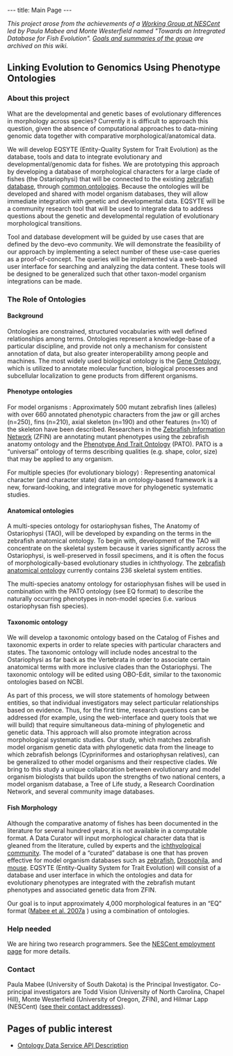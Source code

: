 ---
title: Main Page
---

''This project arose from the achievements of a [http://www.nescent.org/science/workinggroup.php Working Group at NESCent] led by Paula Mabee and Monte Westerfield named "Towards an Intregrated Database for Fish Evolution". [[Fish Evolution Working Group|Goals and summaries of the group]] are archived on this wiki.''

==Linking Evolution to Genomics Using Phenotype Ontologies==

===About this project===

What are the developmental and genetic bases of evolutionary differences in morphology across species?  Currently it is difficult to approach this question, given the absence of computational approaches to data-mining genomic data together with comparative morphological/anatomical data.  

We will develop EQSYTE (Entity-Quality System for Trait Evolution) as the database, tools and data to integrate evolutionary and developmental/genomic data for fishes.   We are prototyping this approach by developing a database of morphological characters for a large clade of fishes (the Ostariophysi) that will be connected to the existing [http://zfin.org zebrafish database], through [[#The_Role_of_Ontologies|common ontologies]].  Because the ontologies will be developed and shared with model organism databases, they will allow immediate integration with genetic and developmental data.  EQSYTE will be a community research tool that will be used to integrate data to address questions about the genetic and developmental regulation of evolutionary morphological transitions. 

Tool and database development will be guided by use cases that are defined by the devo-evo community.  We will demonstrate the feasibility of our approach by implementing a select number of these use-case queries as a proof-of-concept. The queries will be implemented via a web-based user interface for searching and analyzing the data content.  These tools will be designed to be generalized such that other taxon-model organism integrations can be made.   <!-- Mention open-source development here and generalizability….(Todd/Hilmar, please fill in here appropriately and add link if possible).  -->

===The Role of Ontologies===

====Background====

Ontologies are constrained, structured vocabularies with well defined relationships among terms. Ontologies represent a knowledge-base of a particular discipline, and provide not only a mechanism for consistent annotation of data, but also greater interoperability among people and machines. The most widely used biological ontology is the [http://www.geneontology.org Gene Ontology], which is utilized to annotate molecular function, biological processes and subcellular localization to gene products from different organisms. 

====Phenotype ontologies==== 

; For model organisms : Approximately 500 mutant zebrafish lines (alleles) with over 660 annotated phenotypic characters from the jaw or gill arches (n=250), fins (n=210), axial skeleton (n=190) and other features (n=10) of the skeleton have been described. Researchers in the [http://www.zfin.org Zebrafish Information Network] (ZFIN) are annotating mutant phenotypes using the zebrafish anatomy ontology and the [http://www.bioontology.org/wiki/index.php/PATO:Main_Page Phenotype And Trait Ontology] (PATO). PATO is a “universal” ontology of terms describing qualities (e.g. shape, color, size) that may be applied to any organism. 

; For multiple species (for evolutionary biology) : Representing anatomical character (and character state) data in an ontology-based framework is a new, forward-looking, and integrative move for phylogenetic systematic studies. 

====Anatomical ontologies====

A multi-species ontology for ostariophysan fishes, The Anatomy of Ostariophysi <!-- or: The Anatomical Ontology --> (TAO), will be developed by expanding on the terms in the zebrafish anatomical ontology.  To begin with, development of the TAO will concentrate on the skeletal system because it varies significantly across the Ostariophysi, is well-preserved in fossil specimens, and it is often the focus of morphologically-based evolutionary studies in ichthyology.  The [http://zfin.org/zf_info/anatomy/dict/sum.html zebrafish anatomical ontology] currently contains 236 skeletal system entities. 

The multi-species anatomy ontology for ostariophysan fishes will be used in combination with the PATO ontology (see EQ format) to describe the naturally occurring phenotypes in non-model species (i.e. various ostariophysan fish species).  

====Taxonomic ontology====

We will develop a taxonomic ontology based on the Catalog of Fishes and taxonomic experts in order to relate species with particular characters and states.  The taxonomic ontology will include nodes ancestral to the Ostariophysi as far back as the Vertebrata in order to associate certain anatomical terms with more inclusive clades than the Ostariophysi.  The taxonomic ontology will be edited using OBO-Edit, similar to the taxonomic ontologies based on NCBI. 

As part of this process, we will store statements of homology between entities, so that individual investigators may select particular relationships based on evidence.  Thus, for the first time, research questions can be addressed (for example, using the web-interface and query tools that we will build) that require simultaneous data-mining of phylogenetic and genetic data.  This approach will also promote integration across morphological systematic studies.  Our study, which matches zebrafish model organism genetic data with phylogenetic data from the lineage to which zebrafish belongs (Cypriniformes and ostariophysan relatives), can be generalized to other model organisms and their respective clades. We bring to this study a unique collaboration between evolutionary and model organism biologists that builds upon the strengths of two national centers, a model organism database, a Tree of Life study, a Research Coordination Network, and several community image databases.

====Fish Morphology====

Although the comparative anatomy of fishes has been documented in the literature for several hundred years, it is not available in a computable format.  A Data Curator will input morphological character data that is gleaned from the literature, culled by experts <!--(see table below)--> and the [http://www.deepfin.org/ ichthyological community].  The model of a “curated” database is one that has proven effective for model organism databases such as [http://zfin.org zebrafish], [http://www.FlyBase.org Drosophila], and [http://www.informatics.jax.org mouse].  EQSYTE (Entity-Quality System for Trait Evolution) will consist of a database and user interface in which the ontologies and data for evolutionary phenotypes are integrated with the zebrafish mutant phenotypes and associated genetic data from ZFIN.  

Our goal is to input approximately 4,000 morphological features in an “EQ” format ([[Media:TREE Mabee.pdf|Mabee et al. 2007a]]<!--; Mabee et al. 2007 in process-->) using a combination of ontologies.  

 <!-- LATER: “VIEW THE CHARACTERS IN THE DATABASE THUS FAR” -->

===Help needed===

We are hiring two research programmers. See the [http://www.nescent.org/about/employment.php NESCent employment page] for more details. 

===Contact===

Paula Mabee (University of South Dakota) is the Principal Investigator. Co-principal investigators are Todd Vision (University of North Carolina, Chapel Hill), Monte Westerfield (University of Oregon, ZFIN), and Hilmar Lapp (NESCent) ([[Contact|see their contact addresses]]).

==Pages of public interest==

* [[Ontology_Data_Service_API|Ontology Data Service API Description]]